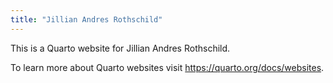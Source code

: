 ```yaml
---
title: "Jillian Andres Rothschild"
---
```


This is a Quarto website for Jillian Andres Rothschild.

To learn more about Quarto websites visit <https://quarto.org/docs/websites>.
